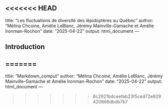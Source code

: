 <<<<<<< HEAD
---
title: "Les fluctuations de diversité des lépidoptères au Québec"
author: "Mélina Chcoine, Amélie LeBlanc, Jérémy Mainville-Gamache et Amélie Ironman-Rochon"
date: "2025-04-22"
output: html_document
---

## Introduction

=======
---
title: "Markdown_comput"
author: "Mélina Chcoine, Amélie LeBlanc, Jérémy Mainville-Gamache et Amélie Ironman-Rochon"
date: "2025-04-22"
output: html_document
---


>>>>>>> 8c2921bdceefab23f5ced72e929420868dbdb7b7
